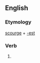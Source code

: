 ==English==

===Etymology===
[[scourge]] + [[-est]]

===Verb===
{{head|en}}

# {{second-person singular of|scourge|lang=en}}